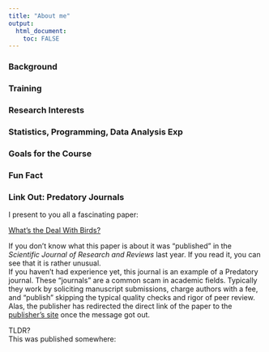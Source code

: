 ---
title: "About me"
output: 
  html_document:
    toc: FALSE
---


### **Background**



### **Training**



### **Research Interests**



### **Statistics, Programming, Data Analysis Exp**



### **Goals for the Course**



### **Fun Fact**



### **Link Out: Predatory Journals**

I present to you all a fascinating paper:

[What's the Deal With Birds?](http://www.chm.bris.ac.uk/sillymolecules/birds.pdf) 

If you don't know what this paper is about it was "published" in the _Scientific Journal of Research and Reviews_ last year. If you read it, you can see that it is rather unusual.  
If you haven't had experience yet, this journal is an example of a Predatory journal. These "journals" are a common scam in academic fields. Typically they work by soliciting manuscript submissions, charge authors with a fee, and "publish" skipping the typical quality checks and rigor of peer review. 
Alas, the publisher has redirected the direct link of the paper to the [publisher's site](http://irispublishers.com/sjrr/pdf/SJRR.MS.ID.000540.pdf) once the message got out.

TLDR?  
This was published somewhere:




